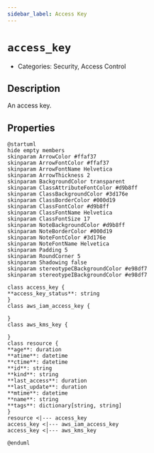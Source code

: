 ```yaml
---
sidebar_label: Access Key
---
```


# `access_key`

- Categories: Security, Access Control



## Description
An access key.

## Properties
<ZoomPanPinch>

```kroki imgType="plantuml" imgAlt="Diagram of Access Key data model"
@startuml
hide empty members
skinparam ArrowColor #ffaf37
skinparam ArrowFontColor #ffaf37
skinparam ArrowFontName Helvetica
skinparam ArrowThickness 2
skinparam BackgroundColor transparent
skinparam ClassAttributeFontColor #d9b8ff
skinparam ClassBackgroundColor #3d176e
skinparam ClassBorderColor #000d19
skinparam ClassFontColor #d9b8ff
skinparam ClassFontName Helvetica
skinparam ClassFontSize 17
skinparam NoteBackgroundColor #d9b8ff
skinparam NoteBorderColor #000d19
skinparam NoteFontColor #3d176e
skinparam NoteFontName Helvetica
skinparam Padding 5
skinparam RoundCorner 5
skinparam Shadowing false
skinparam stereotypeCBackgroundColor #e98df7
skinparam stereotypeIBackgroundColor #e98df7

class access_key {
**access_key_status**: string
}
class aws_iam_access_key {

}
class aws_kms_key {

}
class resource {
**age**: duration
**atime**: datetime
**ctime**: datetime
**id**: string
**kind**: string
**last_access**: duration
**last_update**: duration
**mtime**: datetime
**name**: string
**tags**: dictionary[string, string]
}
resource <|--- access_key
access_key <|--- aws_iam_access_key
access_key <|--- aws_kms_key

@enduml
```

</ZoomPanPinch>




